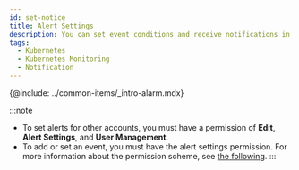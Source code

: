```yaml
---
id: set-notice
title: Alert Settings
description: You can set event conditions and receive notifications in various forms.
tags:
  - Kubernetes
  - Kubernetes Monitoring
  - Notification
---
```


{@include: ../common-items/_intro-alarm.mdx}

:::note

-   To set alerts for other accounts, you must have a permission of **Edit**, **Alert Settings**, and **User Management**.
-   To add or set an event, you must have the alert settings permission. For more information about the permission scheme, see [the following](../project/project-structure).
:::
